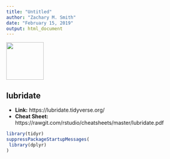 ```yaml
---
title: "Untitled"
author: "Zachary M. Smith"
date: "February 15, 2019"
output: html_document
---
```


![](images/hex_symbols/lubridate.png){align="right" width=100px} 

## lubridate

* __Link:__ https://lubridate.tidyverse.org/
* __Cheat Sheet:__ https://rawgit.com/rstudio/cheatsheets/master/lubridate.pdf

```r
library(tidyr)
suppressPackageStartupMessages(
 library(dplyr) 
)
```